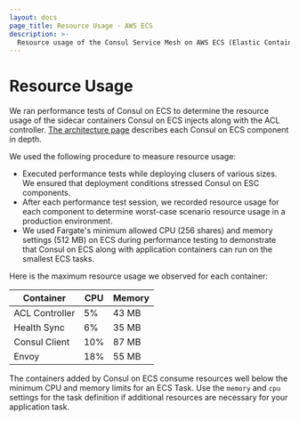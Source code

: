 ```yaml
---
layout: docs
page_title: Resource Usage - AWS ECS
description: >-
  Resource usage of the Consul Service Mesh on AWS ECS (Elastic Container Service).
---
```


# Resource Usage

We ran performance tests of Consul on ECS to determine the resource usage of
the sidecar containers Consul on ECS injects along with the ACL controller.
[The architecture page](/docs/ecs/architecture) describes each Consul on ECS
component in depth.

We used the following procedure to measure resource usage:

- Executed performance tests while deploying clusers of various sizes. We
  ensured that deployment conditions stressed Consul on ESC components.
- After each performance test session, we recorded resource usage for each
  component to determine worst-case scenario resource usage in a production
  environment.
- We used Fargate's minimum allowed CPU (256 shares) and memory settings (512
  MB) on ECS during performance testing to demonstrate that Consul on ECS along
  with application containers can run on the smallest ECS tasks.

Here is the maximum resource usage we observed for each container:

| Container      | CPU | Memory |
| -------------- | --- | ------ |
| ACL Controller | 5%  | 43 MB  |
| Health Sync    | 6%  | 35 MB  |
| Consul Client  | 10% | 87 MB  |
| Envoy          | 18% | 55 MB  |

The containers added by Consul on ECS consume resources well below the minimum CPU and
memory limits for an ECS Task. Use the `memory` and `cpu` settings for the task definition
if additional resources are necessary for your application task.
